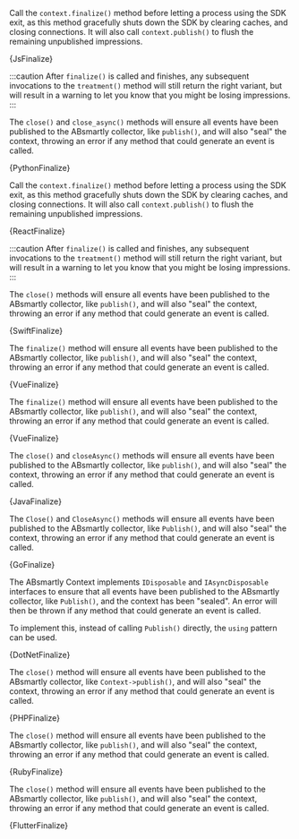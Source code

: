 











<Tabs groupId="language">

<TabItem value="js" label="Javascript">

Call the `context.finalize()` method before letting a process using the SDK exit, as
this method gracefully shuts down the SDK by clearing caches, and closing
connections. It will also call `context.publish()` to flush the remaining
unpublished impressions.

<CodeBlock language="js">{JsFinalize}</CodeBlock>

:::caution
After `finalize()` is called and finishes, any subsequent invocations to the
`treatment()` method will still return the right variant, but will result in a
warning to let you know that you might be losing impressions.
:::

</TabItem>

<TabItem value="python" label="Python3">

The `close()` and `close_async()` methods will ensure all events have been 
published to the ABsmartly collector, like `publish()`, and will also "seal" 
the context, throwing an error if any method that could generate an event is 
called.

<CodeBlock language="py">{PythonFinalize}</CodeBlock>

</TabItem>

<TabItem value="react" label="React">

Call the `context.finalize()` method before letting a process using the SDK exit, as
this method gracefully shuts down the SDK by clearing caches, and closing
connections. It will also call `context.publish()` to flush the remaining
unpublished impressions.

<CodeBlock language="jsx">{ReactFinalize}</CodeBlock>

:::caution
After `finalize()` is called and finishes, any subsequent invocations to the
`treatment()` method will still return the right variant, but will result in a
warning to let you know that you might be losing impressions.
:::

</TabItem>

<TabItem value="swift" label="Swift">

The `close()` methods will ensure all events have been published to the 
ABsmartly collector, like `publish()`, and will also "seal" the context,
throwing an error if any method that could generate an event is called.

<CodeBlock language="swift">{SwiftFinalize}</CodeBlock>

</TabItem>

<TabItem value="vue" label="Vue2">

The `finalize()` method will ensure all events have been published to the 
ABsmartly collector, like `publish()`, and will also "seal" the context,
throwing an error if any method that could generate an event is called.

<CodeBlock language="js">{VueFinalize}</CodeBlock>

</TabItem>

<TabItem value="vue3" label="Vue3">

The `finalize()` method will ensure all events have been published to the 
ABsmartly collector, like `publish()`, and will also "seal" the context,
throwing an error if any method that could generate an event is called.

<CodeBlock language="js">{VueFinalize}</CodeBlock>

</TabItem>

<TabItem value="java" label="Java">

The `close()` and `closeAsync()` methods will ensure all events have been
published to the ABsmartly collector, like `publish()`, and will also "seal"
the context, throwing an error if any method that could generate an event is
called.

<CodeBlock language="java">{JavaFinalize}</CodeBlock>

</TabItem>

<TabItem value="go" label="Go">

The `Close()` and `CloseAsync()` methods will ensure all events have been
published to the ABsmartly collector, like `Publish()`, and will also "seal"
the context, throwing an error if any method that could generate an event is
called.

<CodeBlock language="go">{GoFinalize}</CodeBlock>

</TabItem>

<TabItem value="dotnet" label=".NET">

The ABsmartly Context implements `IDisposable` and `IAsyncDisposable` interfaces to ensure
that all events have been published to the ABsmartly collector, like `Publish()`,
and the context has been "sealed". An error will then be thrown if any method that
could generate an event is called.

To implement this, instead of calling `Publish()` directly, the `using` pattern can be used.

<CodeBlock language="csharp">{DotNetFinalize}</CodeBlock>

</TabItem>

<TabItem value="php" label="PHP">

The `close()` method will ensure all events have been published to the 
ABsmartly collector, like `Context->publish()`, and will also "seal" the context,
throwing an error if any method that could generate an event is called.

<CodeBlock language="php">{PHPFinalize}</CodeBlock>

</TabItem>

<TabItem value="ruby" label="Ruby">

The `close()` method will ensure all events have been published to the 
ABsmartly collector, like `publish()`, and will also "seal" the context, throwing
an error if any method that could generate an event is called.

<CodeBlock language="ruby">{RubyFinalize}</CodeBlock>

</TabItem>

<TabItem value="flutter" label="Flutter/Dart">

The `close()` method will ensure all events have been published to the 
ABsmartly collector, like `publish()`, and will also "seal" the context, throwing
an error if any method that could generate an event is called.

<CodeBlock language="dart">{FlutterFinalize}</CodeBlock>

</TabItem>

</Tabs>
